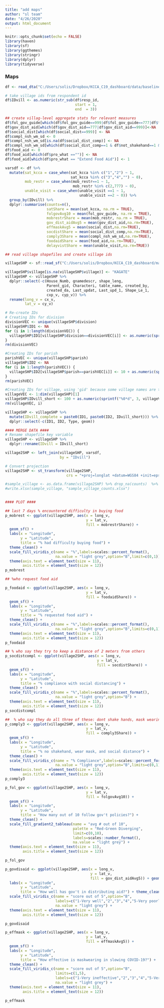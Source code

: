 ```yaml
---
title: "add maps"
author: "sl team"
date: "4/26/2020"
output: html_document
---
```


```r
knitr::opts_chunk$set(echo = FALSE)
library(haven)
library(sf)
library(ggthemes)
library(stringr)
library(dplyr)
library(tidyverse)
```

### Maps


```r

df <- read_dta("C:/Users/solis/Dropbox/KCCA_C19_dashboard/data/baseline_r1r2_0720.dta")

# take village ids from respondent id
df$IDvill <- as.numeric(str_sub(df$resp_id,
                                start = 1,
                                end  = 3))

## create villag-level aggregate stats for relevant measures
df$fol_gov_guide[which(df$fol_gov_guide==999|df$fol_gov_guide==777|df$fol_gov_guide==-999)] <- NA
df$gov_dist_aid[which(df$gov_dist_aid==777|df$gov_dist_aid==999)]<-NA
df$social_dist[which(df$social_dist==999)] <- NA
df$compl_nsh_wm_sd <- 0
df$compl_nsh_wm_sd[is.na(df$social_dist_comp)] <- NA
df$compl_nsh_wm_sd[which(df$social_dist_comp==1 & df$not_shakehand==1 & df$wear_mask==1)] <- 1
df$food_aid <- 0
df$food_aid[which(df$pro_what =="")] <- NA
df$food_aid[which(df$pro_what == "Extend Food Aid")] <- 1

varsdf <- df %>% 
  mutate(sat_kcca = case_when(sat_kcca %in% c("1","2") ~ 1,
                              sat_kcca %in% c("3","4","") ~ 0),
         mob_restr = case_when(mob_restr==1 ~ 1,
                               mob_restr %in% c(2,777) ~ 0),
         unable_visit = case_when(unable_visit ==1 ~ 1,
                                  unable_visit ==2 ~ 0)) %>%
  group_by(IDvill) %>%
  dplyr::summarise(counts=n(),
                   satShare = mean(sat_kcca, na.rm = TRUE),
                   folgovAvg10 = mean(fol_gov_guide, na.rm = TRUE),
                   mobrestrShare = mean(mob_restr, na.rm = TRUE),
                   gov_dist_aidAvg5 = mean(gov_dist_aid,na.rm=TRUE),
                   effmaskAvg5 = mean(social_dist,na.rm=TRUE),
                   socdistShare = mean(social_dist_comp,na.rm=TRUE),
                   comply3Share = mean(compl_nsh_wm_sd,na.rm=TRUE),
                   foodaidShare = mean(food_aid,na.rm=TRUE),
                   delayvistShare = mean(unable_visit,na.rm=TRUE)) 

## read village shapefiles and create village ids

villageSHP <- sf::read_sf("C:/Users/solis/Dropbox/KCCA_C19_dashboard/maps/Villages-20190522/KC-villages-20190522.shp")

villageSHP$village[is.na(villageSHP$village)] <- "KAGATE"
villageSHP <- villageSHP %>%
  dplyr::select(-c(House_Numb, gnamedescr, shape_leng, 
                   Parent_gid, Characteri, table_name, created_by, 
                   created_da, Last_updat, Last_upd_1, Shape_Le_1, 
                   cxp_v, cyp_v)) %>%
  rename(long_v = cx_v,
         lat_v = cy_v)

# Re-create IDs
# Creating IDs for division
divisionVEC <- unique(villageSHP$division)
villageSHP$ID1 <- NA
for (i in 1:length(divisionVEC)) {
  villageSHP$ID1[villageSHP$division==divisionVEC[i]] <- as.numeric(sprintf("%0*d", 1, i))
}
rm(divisionVEC)

#Creating IDs for parish
parishVEC <- unique(villageSHP$parish)
villageSHP$ID2 <- NA
for (i in 1:length(parishVEC)) {
  villageSHP$ID2[villageSHP$parish==parishVEC[i]] <- 10 + as.numeric(sprintf("%0*d", 2, i))
}
rm(parishVEC)

#Creating IDs for village, using 'gid' because some village names are the same
villageVEC <- 1:dim(villageSHP)[1]
villageSHP$IDvill_short <- 100 + as.numeric(sprintf("%0*d", 3, villageVEC))
rm(villageVEC, i)

villageSHP <- villageSHP %>%
  mutate(IDvill_complete = paste0(ID1, paste0(ID2, IDvill_short))) %>%
  dplyr::select(-c(ID1, ID2, Type, geom))

#### MERGE DATA ####
# Rename shapefile key variable
villageSHP <- villageSHP %>% 
  dplyr::rename(IDvill = IDvill_short)

village2SHP <- left_join(villageSHP, varsdf,
                         by = "IDvill")

# Convert projection
village2SHP <- st_transform(village2SHP, 
                            crs = "+proj=longlat +datum=WGS84 +init=epsg:4326 +no_defs")

#sample_village <- as.data.frame(village2SHP) %>% drop_na(counts)  %>% dplyr::select(c(division,parish,village,counts))
#write.xlsx(sample_village, "sample_village_counts.xlsx")
          
```

```r


#### PLOT ####

## last 7 days % encountered difficulty in buying food
p_mobrest <- ggplot(village2SHP, aes(x = long_v,
                                     y = lat_v,
                                     fill = mobrestrShare)) +
  geom_sf() +
  labs(x = "Longitude",
       y = "Latitude",
       title = "% had difficulty buying food") +
  theme_clean() +
  scale_fill_viridis_c(name = "%",labels=scales::percent_format(),
                       na.value = "light grey",option="B",limit=c(0,1)) +
  theme(axis.text = element_text(size = 11),
        axis.title = element_text(size = 12))
p_mobrest

## %who request food aid

p_foodaid <- ggplot(village2SHP, aes(x = long_v,
                                     y = lat_v,
                                     fill = foodaidShare)) +
  geom_sf() +
  labs(x = "Longitude",
       y = "Latitude",
       title = "% requested food aid") +
  theme_clean() +
  scale_fill_viridis_c(name = "%",labels=scales::percent_format(),
                       na.value = "light grey",option="B",limits=c(0,1)) +
  theme(axis.text = element_text(size = 11),
        axis.title = element_text(size = 12))
p_foodaid


```

```r


## % who say they try to keep a distance of 2 meters from others
p_socdistcompl <- ggplot(village2SHP, aes(x = long_v,
                                          y = lat_v,
                                          fill = socdistShare)) +
  geom_sf() +
  labs(x = "Longitude",
       y = "Latitude",
       title = "% compliance with social distancing") +
  theme_clean() +
  scale_fill_viridis_c(name = "%",labels=scales::percent_format(),
                       na.value = "light grey",option="B") +
  theme(axis.text = element_text(size = 11),
        axis.title = element_text(size = 12))
p_socdistcompl

##  % who say they do all three of these: dont shake hands, mask wearing, try to keep distance of 2 meters
p_comply3 <- ggplot(village2SHP, aes(x = long_v,
                                     y = lat_v,
                                     fill = comply3Share)) +
  geom_sf() +
  labs(x = "Longitude",
       y = "Latitude",
       title = "% no shakehand, wear mask, and social distance") +
  theme_clean() +
  scale_fill_viridis_c(name = "% Compliance",labels=scales::percent_format(),
                       na.value = "light grey",option="B",limits=c(0,1)) +
  theme(axis.text = element_text(size = 11),
        axis.title = element_text(size = 12))
p_comply3

```

```r



p_fol_gov <- ggplot(village2SHP, aes(x = long_v,
                                     y = lat_v,
                                     fill = folgovAvg10)) +
  geom_sf() +
  labs(x = "Longitude",
       y = "Latitude",
       title = "How many out of 10 follow gov't policies?") +
  theme_clean() +
  scale_fill_gradient2_tableau(name = "avg # out of 10",
                               palette = "Red-Green Diverging",
                               limit=c(0,10),
                               labels=scales::number_format(),
                               na.value = "light grey") +
  theme(axis.text = element_text(size = 11),
        axis.title = element_text(size = 12))

p_fol_gov
```

```r

p_govdisaid <- ggplot(village2SHP, aes(x = long_v,
                                       y = lat_v,
                                       fill = gov_dist_aidAvg5)) + geom_sf() +
  labs(x = "Longitude",
       y = "Latitude",
       title = "How well has gov't in distributing aid?") + theme_clean() +
  scale_fill_viridis_c(name = "score out of 5",option="B",
                       labels=c("1-Very well","2","3","4","5-Very poorly"),
                       na.value = "light grey") +
  theme(axis.text = element_text(size = 11),
        axis.title = element_text(size = 12))

p_govdisaid

p_effmask <- ggplot(village2SHP, aes(x = long_v,
                                     y = lat_v,
                                     fill = effmaskAvg5)) +
  geom_sf() +
  labs(x = "Longitude",
       y = "Latitude",
       title = "How effective is maskwearing in slowing COVID-19?") +
  theme_clean() +
  scale_fill_viridis_c(name = "score out of 5",option="B",
                       limits=c(1,5),
                       labels=c("1-Very ineffective","2","3","4","5-Very effective"),
                       na.value = "light grey") +
  theme(axis.text = element_text(size = 11),
        axis.title = element_text(size = 12))

p_effmask

```
